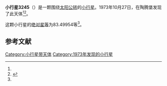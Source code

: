 {{Infobox planet
| bgcolour = #FFFFC0
| name = 3245 Jensch
| symbol = 
| image = 
| caption = 
| discovery = yes
| discovery_ref = 
| discoverer = {{link-en|佛蒙特·伯根|Freimut Börngen}}
| discovery_site = [[陶腾堡|陶腾堡]] 
| discovered = 1973年10月27日
| designations = yes
| mp_name = 
| named_after = 
| alt_names = 1973 UL5/ 1981 EJ39
| mp_category = [[主带小行星|主带小行星]]
| orbit_ref = <ref name="a">[http://ssd.jpl.nasa.gov/sbdb.cgi?sstr=3245 3245 Jensch] {{Wayback|url=http://ssd.jpl.nasa.gov/sbdb.cgi?sstr=3245 |date=20200921073528 }}，小行星數據庫瀏覽器（JPL Small-Body Database Browser）－[[美国国家航空航天局|美国国家航空航天局]]喷气推进实验室</ref>
| epoch = 2456400.5 (2013年4月18日更新)
| aphelion = {{convert|3.6409687|AU|km|3|abbr=on|lk=out}}
| perihelion = {{convert|2.6080577|AU|km|3|abbr=on}}
| semimajor = {{convert|3.1245132|AU|km|3|abbr=on}}
| eccentricity = 0.1652915
| period = 2017.306811 [[日|日]]<br />5.52[[儒略年|儒略年]]
| avg_speed = 
| inclination = 0.32974
| asc_node = 348.39544
| mean_anomaly = 
| arg_peri = 83.49954
| satellites = 
| physical_characteristics = yes
| dimensions = 
| mass = 
| density = 
| surface_grav = 
| escape_velocity = 
| sidereal_day = 
| axial_tilt = 
| pole_ecliptic_lat = 
| pole_ecliptic_lon = 
| albedo = 
| temperatures= 
| temp_name1 = 
| mean_temp_1 = 
| max_temp_1 = 
| temp_name2 = 
| max_temp_2 = 
| spectral_type = 
| abs_magnitude = 83.49954
}}

'''小行星3245'''（{{lang-en|3245 Jensch}}）是一颗围绕[[太阳|太阳]][[公转|公转]]的[[小行星|小行星]]。1973年10月27日，{{link-en|佛蒙特·伯根|Freimut Börngen}}在陶腾堡发现了此天体<ref name="a" /><ref>{{cite news|title=小行星列表|url=http://cfa-www.harvard.edu/iau/lists/NumberedMPs.txt|accessdate=2013-07-08|newspaper=哈佛大学|archive-date=2008-05-17|archive-url=https://web.archive.org/web/20080517010638/http://cfa-www.harvard.edu/iau/lists/NumberedMPs.txt|dead-url=no}}</ref>。

这颗小行星的[[绝对星等|绝对星等]]为83.49954等<ref name="a" />。

==参考文献==
{{reflist}}
{{Minor Planet Number|[[小行星3244|小行星3244]]|[[小行星3246|小行星3246]]}}

{{小天体}}

[[Category:小行星带天体|Category:小行星带天体]]
[[Category:1973年发现的小行星|Category:1973年发现的小行星]]

{{asteroid-stub}}